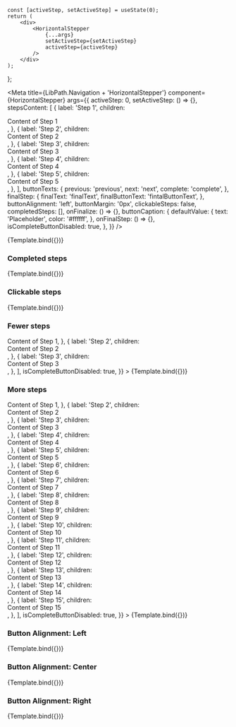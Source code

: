 
    const [activeStep, setActiveStep] = useState(0);
    return (
        <div>
            <HorizontalStepper
                {...args}
                setActiveStep={setActiveStep}
                activeStep={activeStep}
            />
        </div>
    );
};


<Meta
    title={LibPath.Navigation + 'HorizontalStepper'}
    component={HorizontalStepper}
    args={{
        activeStep: 0,
        setActiveStep: () => {},
        stepsContent: [
            {
                label: 'Step 1',
                children: <div>Content of Step 1</div>,
            },
            {
                label: 'Step 2',
                children: <div>Content of Step 2</div>,
            },
            {
                label: 'Step 3',
                children: <div>Content of Step 3</div>,
            },
            {
                label: 'Step 4',
                children: <div>Content of Step 4</div>,
            },
            {
                label: 'Step 5',
                children: <div>Content of Step 5</div>,
            },
        ],
        buttonTexts: {
            previous: 'previous',
            next: 'next',
            complete: 'complete',
        },
        finalStep: {
            finalText: 'finalText',
            finalButtonText: 'fintalButtonText',
        },
        buttonAlignment: 'left',
        buttonMargin: '0px',
        clickableSteps: false,
        completedSteps: [],
        onFinalize: () => {},
        buttonCaption: {
            defaultValue: {
                text: 'Placeholder',
                color: '#ffffff',
            },
            onFinalStep: () => {},
            isCompleteButtonDisabled: true,
        },
    }}
/>

<DocsPageHeader
    title={componentName}
    description="This component is used to create a horizontal step-overview which shows the user the step he's on."
    addImportantNote={false}
    variant="stable"
/>

<Canvas withToolbar>
    <Story name="Base">{Template.bind({})}</Story>
</Canvas>

<DocsPageBody addStories={true} />

### Completed steps

<Canvas withToolbar>
    <Story
        name="Completed steps"
        args={{
            activeStep: 4,
            completedSteps: [0, 1, 2, 3, 4],
            isCompleteButtonDisabled: false,
        }}
    >
        {Template.bind({})}
    </Story>
</Canvas>

### Clickable steps

<Canvas withToolbar>
    <Story
        name="Clickable steps"
        args={{
            clickableSteps: true,
            isCompleteButtonDisabled: true,
        }}
    >
        {Template.bind({})}
    </Story>
</Canvas>

### Fewer steps

<Canvas withToolbar>
    <Story
        name="Fewer steps"
        args={{
            stepsContent: [
                {
                    label: 'Step 1',
                    children: <div> Content of Step 1</div>,
                },
                {
                    label: 'Step 2',
                    children: <div>Content of Step 2</div>,
                },
                {
                    label: 'Step 3',
                    children: <div>Content of Step 3</div>,
                },
            ],
            isCompleteButtonDisabled: true,
        }}
    >
        {Template.bind({})}
    </Story>
</Canvas>

### More steps

<Canvas withToolbar>
    <Story
        name="More steps"
        args={{
            stepsContent: [
                {
                    label: 'Step 1',
                    children: <div> Content of Step 1</div>,
                },
                {
                    label: 'Step 2',
                    children: <div>Content of Step 2</div>,
                },
                {
                    label: 'Step 3',
                    children: <div>Content of Step 3</div>,
                },
                {
                    label: 'Step 4',
                    children: <div>Content of Step 4</div>,
                },
                {
                    label: 'Step 5',
                    children: <div>Content of Step 5</div>,
                },
                {
                    label: 'Step 6',
                    children: <div>Content of Step 6</div>,
                },
                {
                    label: 'Step 7',
                    children: <div>Content of Step 7</div>,
                },
                {
                    label: 'Step 8',
                    children: <div>Content of Step 8</div>,
                },
                {
                    label: 'Step 9',
                    children: <div>Content of Step 9</div>,
                },
                {
                    label: 'Step 10',
                    children: <div>Content of Step 10</div>,
                },
                {
                    label: 'Step 11',
                    children: <div>Content of Step 11</div>,
                },
                {
                    label: 'Step 12',
                    children: <div>Content of Step 12</div>,
                },
                {
                    label: 'Step 13',
                    children: <div>Content of Step 13</div>,
                },
                {
                    label: 'Step 14',
                    children: <div>Content of Step 14</div>,
                },
                {
                    label: 'Step 15',
                    children: <div>Content of Step 15</div>,
                },
            ],
            isCompleteButtonDisabled: true,
        }}
    >
        {Template.bind({})}
    </Story>
</Canvas>

### Button Alignment: Left

<Canvas withToolbar>
    <Story
        name="Button Alignment: Left"
        args={{
            buttonAlignment: 'left',
            isCompleteButtonDisabled: true,
        }}
    >
        {Template.bind({})}
    </Story>
</Canvas>

### Button Alignment: Center

<Canvas withToolbar>
    <Story
        name="Button Alignment: Center"
        args={{
            buttonAlignment: 'center',
            isCompleteButtonDisabled: true,
        }}
    >
        {Template.bind({})}
    </Story>
</Canvas>

### Button Alignment: Right

<Canvas withToolbar>
    <Story
        name="Button Alignment: Right"
        args={{
            buttonAlignment: 'right',
            isCompleteButtonDisabled: true,
        }}
    >
        {Template.bind({})}
    </Story>
</Canvas>
